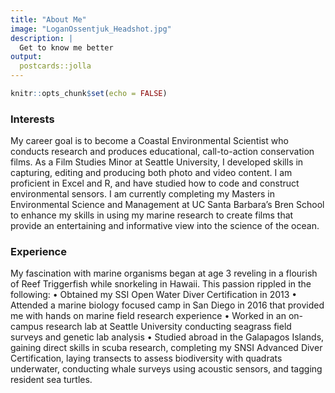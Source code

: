 ```yaml
---
title: "About Me"
image: "LoganOssentjuk_Headshot.jpg"
description: |
  Get to know me better
output:
  postcards::jolla
---
```


```r
knitr::opts_chunk$set(echo = FALSE)
```

### Interests 
        
My career goal is to become a Coastal Environmental Scientist who conducts research and produces educational, call-to-action conservation films. As a Film Studies Minor at Seattle University, I developed skills in capturing, editing and producing both photo and video content. I am proficient in Excel and R, and have studied how to code and construct environmental sensors. I am currently completing my Masters in Environmental Science and Management at UC Santa Barbara’s Bren School to enhance my skills in using my marine research to create films that provide an entertaining and informative view into the science of the ocean. 

### Experience 

My fascination with marine organisms began at age 3 reveling in a flourish of Reef Triggerfish while snorkeling in Hawaii. This passion rippled in the following:
      •	Obtained my SSI Open Water Diver Certification in 2013
      •	Attended a marine biology focused camp in San Diego in 2016 that provided me with hands on        marine field research experience
      •	Worked in an on-campus research lab at Seattle University conducting seagrass field surveys         and genetic lab analysis
        •	Studied abroad in the Galapagos Islands, gaining direct skills in scuba research,                 completing my SNSI Advanced Diver Certification, laying transects to assess biodiversity            with quadrats underwater, conducting whale surveys using acoustic sensors, and tagging              resident sea turtles. 

